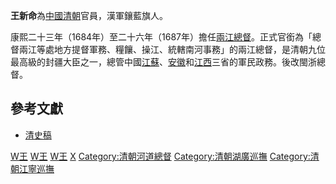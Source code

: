 '''王新命'''為[[中國|中國]][[清朝|清朝]]官員，漢軍鑲藍旗人。

康熙二十三年（1684年）至二十六年（1687年）擔任[[兩江總督|兩江總督]]。正式官銜為「總督兩江等處地方提督軍務、糧饟、操江、統轄南河事務」的兩江總督，是清朝九位最高級的封疆大臣之一，總管中國[[江蘇|江蘇]]、[[安徽|安徽]]和[[江西|江西]]三省的軍民政務。後改閩浙總督。

==參考文獻==
*[[清史稿|清史稿]]

{{start box}}
{{s-off}}
{{succession box|[[于成龍|于成龍]]|[[董訥|董訥]]|[[兩江總督|兩江總督]]|<small>康熙二十三年五月甲申－康熙二十六年三月乙酉<br />（1684年7月1日－1687年4月18日）</small>}}
{{end box}}

{{DEFAULTSORT:Wang王}}
[[Category:清朝兩江總督|W王]]
[[Category:清朝閩浙總督|W王]]
[[Category:鑲藍旗漢軍人|W王]]
[[Category:王姓|X]]
[[Category:清朝河道總督|Category:清朝河道總督]]
[[Category:清朝湖廣巡撫|Category:清朝湖廣巡撫]]
[[Category:清朝江寧巡撫|Category:清朝江寧巡撫]]